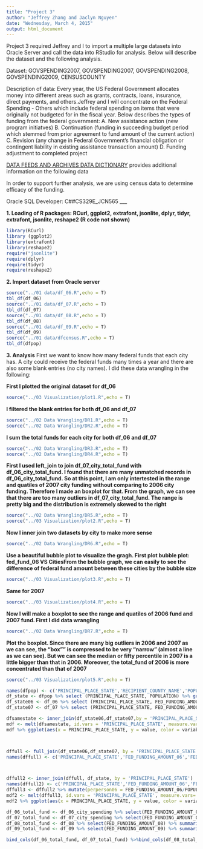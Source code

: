 ```yaml
---
title: "Project 3"
author: "Jeffrey Zhang and Jaclyn Nguyen"
date: "Wednesday, March 4, 2015"
output: html_document
---
```


Project 3 required Jeffrey and I to import a multiple large datasets into Oracle Server and call the data into RStudio for analysis. Below will describe the dataset and the following analysis. 

Dataset: GOVSPENDING2007, GOVSPENDING2007, GOVSPENDING2008, GOVSPENDING2009, CENSUSCOUNTY

Description of data:
Every year, the US Federal Government allocates money into different areas such as grants, contracts, loans, insurance, direct payments, and others.Jeffrey and I will concentrate on the Federal Spending - Others which include federal spending on items that were originally not budgeted for in the fiscal year. Below describes the types of funding from the federal government:
A. New assistance action (new program initiatves)
B. Continuation (funding in succeeding budget period which stemmed from prior agreement to fund amount of the current action)
C. Revision (any change in Federal Government's financial obligation or contingent liability in existing assistance transaction amount)
D. Funding adjustment to completed project

[DATA FEEDS AND ARCHIVES DATA DICTIONARY](http://www.usaspending.gov/sites/all/themes/usaspendingv2/Archives_Data_Feeds_Data_Dictionary.pdf) provides additional information on the following data

In order to support further analysis, we are using census data to determine efficacy of the funding.

Oracle SQL Developer: C##CS329E_JCN565
___

__1. Loading of R packages: RCurl, ggplot2, extrafont, jsonlite, dplyr, tidyr, extrafont, jsonlite, reshape2 (R code not shown)__

```r
library(RCurl)
library (ggplot2)
library(extrafont)
library(reshape2)
require("jsonlite")
require(dplyr)
require(tidyr)
require(reshape2)
```

__2. Import dataset from Oracle server__
```r
source("../01 data/df_06.R",echo = T)
tbl_df(df_06)
source("../01 data/df_07.R",echo = T)
tbl_df(df_07)
source("../01 data/df_08.R",echo = T)
tbl_df(df_08)
source("../01 data/df_09.R",echo = T)
tbl_df(df_09)
source("../01 data/dfcensus.R",echo = T)
tbl_df(dfpop)
```
__3. Analysis__
First we want to know how many federal funds that each city has. A city could receive the federal funds many times a year and there are also some blank entries (no city names). I did these data wrangling in the following: 


__First I plotted the original dataset for df_06__
```r
source("../03 Visualization/plot1.R",echo = T)
```

__I filtered the blank entries for both df_06 and df_07__

```r
source("../02 Data Wrangling/DR1.R",echo = T)
source("../02 Data Wrangling/DR2.R",echo = T)
```

__I sum the total funds for each city for both df_06 and df_07__
```r
source("../02 Data Wrangling/DR3.R",echo = T)
source("../02 Data Wrangling/DR4.R",echo = T)
```

__First I used left_join to join df_07_city_total_fund with df_06_city_total_fund. I found that there are many unmatched records in df_06_city_total_fund. So at this point, I am only intertested in the range and quatiles of 2007 city funding without comparing to 2006 city funding. Therefore I made an boxplot for that. From the graph, we can see that there are too many outliers in df_07_city_total_fund. The range is pretty big and the distribution is extremely skewed to the right__

```r
source("../02 Data Wrangling/DR5.R",echo = T)
source("../03 Visualization/plot2.R",echo = T)
```

__Now I inner join two datasets by city to make more sense__
```r
source("../02 Data Wrangling/DR6.R",echo = T)
```

__Use a beautiful bubble plot to visualize the gragh. First plot bubble plot: fed_fund_06 VS CitiesFrom the bubble graph, we can easily to see the difference of federal fund amount between these cities by the bubble size__
```r
source("../03 Visualization/plot3.R",echo = T)
```

__Same for 2007__
```r
source("../03 Visualization/plot4.R",echo = T)
```

__Now I will make a boxplot to see the range and quatiles of 2006 fund and 2007 fund. First I did data wrangling__
```r

source("../02 Data Wrangling/DR7.R",echo = T)

```

__Plot the boxplot. Since there are many big outliers in 2006 and 2007 as we can see, the "box"" is compressed to be very "narrow" (almost a line as we can see). But we can see the median or fifty percentile in 2007 is a little bigger than that in 2006. Moreover, the total_fund of 2006 is more concentrated than that of 2007__
```r
source("../03 Visualization/plot5.R",echo = T)
```


```r
names(dfpop) <- c('PRINCIPAL_PLACE_STATE','RECIPIENT_COUNTY_NAME','POPULATION')
df_state <- dfpop %>% select (PRINCIPAL_PLACE_STATE, POPULATION) %>% group_by(PRINCIPAL_PLACE_STATE) %>% summarise(sum(POPULATION))
df_state06 <- df_06 %>% select (PRINCIPAL_PLACE_STATE, FED_FUNDING_AMOUNT_06) %>% group_by(PRINCIPAL_PLACE_STATE) %>% summarise(sum(FED_FUNDING_AMOUNT_06))
df_state07 <- df_07 %>% select (PRINCIPAL_PLACE_STATE, FED_FUNDING_AMOUNT_07) %>% group_by(PRINCIPAL_PLACE_STATE) %>% summarise(sum(FED_FUNDING_AMOUNT_07))

dfsamestate <- inner_join(df_state06,df_state07,by = 'PRINCIPAL_PLACE_STATE')
mdf <- melt(dfsamestate, id.vars = 'PRINCIPAL_PLACE_STATE', measure.vars = c('sum(FED_FUNDING_AMOUNT_06)', 'sum(FED_FUNDING_AMOUNT_07)'))
mdf %>% ggplot(aes(x = PRINCIPAL_PLACE_STATE, y = value, color = variable)) + geom_point()+theme(axis.text.x=element_text(angle=90, size=10, vjust=0.5)) + labs(title="Governmental Funding Broken Down\nPer Person Per State", y="Total Funding per Person",x="State")



dffull <- full_join(df_state06,df_state07, by = 'PRINCIPAL_PLACE_STATE')
names(dffull) <- c('PRINCIPAL_PLACE_STATE','FED_FUNDING_AMOUNT_06','FED_FUNDING_AMOUNT_07')



dffull2 <- inner_join(dffull, df_state, by = 'PRINCIPAL_PLACE_STATE')
names(dffull2) <- c('PRINCIPAL_PLACE_STATE','FED_FUNDING_AMOUNT_06','FED_FUNDING_AMOUNT_07', 'POPULATION')
dffull3 <- dffull2 %>% mutate(perperson06 = FED_FUNDING_AMOUNT_06/POPULATION, perperson07 = FED_FUNDING_AMOUNT_07/POPULATION)
mdf2 <- melt(dffull3, id.vars = 'PRINCIPAL_PLACE_STATE', measure.vars= c('perperson06','perperson07'))
mdf2 %>% ggplot(aes(x = PRINCIPAL_PLACE_STATE, y = value, color = variable)) + geom_point()  + theme(axis.text.x=element_text(angle=90, size=10, vjust=0.5)) + labs(title="Governmental Funding Broken Down\nPer Person Per State", y="Total Funding per Person",x="State")
```

```r
df_06_total_fund <- df_06_city_spending %>% select(FED_FUNDING_AMOUNT_06) %>% summarise(avg06 = mean(FED_FUNDING_AMOUNT_06))
df_07_total_fund <- df_07_city_spending %>% select(FED_FUNDING_AMOUNT_07) %>% summarise(avg07 = mean(FED_FUNDING_AMOUNT_07))
df_08_total_fund <- df_08 %>% select(FED_FUNDING_AMOUNT_08) %>% summarise(avg08 = mean(FED_FUNDING_AMOUNT_08))
df_09_total_fund <- df_09 %>% select(FED_FUNDING_AMOUNT_09) %>% summarise(avg09 = mean(FED_FUNDING_AMOUNT_09))

bind_cols(df_06_total_fund, df_07_total_fund) %>%bind_cols(df_08_total_fund, df_09_total_fund) %>% gather(,"Average") %>% ggplot(aes(x = key, y = Average, group = 1)) + geom_point() + geom_line()

```